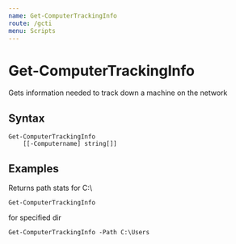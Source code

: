 ```yaml
---
name: Get-ComputerTrackingInfo
route: /gcti
menu: Scripts
---
```


# Get-ComputerTrackingInfo

Gets information needed to track down a machine on the network

## Syntax
```
Get-ComputerTrackingInfo
    [[-Computername] string[]]
```

## Examples

Returns path stats for C:\
```
Get-ComputerTrackingInfo
```

for specified dir
```
Get-ComputerTrackingInfo -Path C:\Users
```
